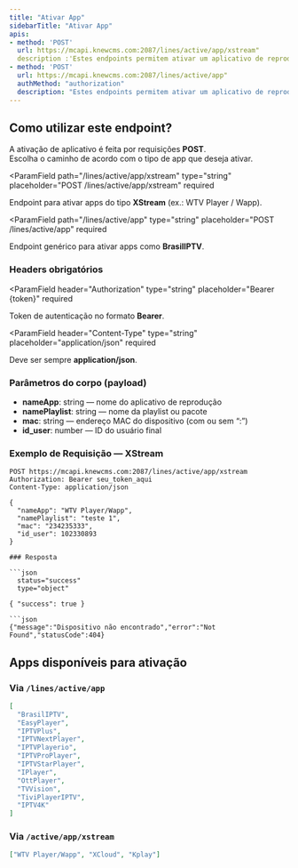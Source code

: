 ```yaml
---
title: "Ativar App"
sidebarTitle: "Ativar App"
apis:
- method: 'POST'
  url: https://mcapi.knewcms.com:2087/lines/active/app/xstream"
  description :'Estes endpoints permitem ativar um aplicativo de reprodução (XStream ou BrasilIPTV) para um usuário final.'
- method: 'POST'
  url: https://mcapi.knewcms.com:2087/lines/active/app"
  authMethod: "authorization"
  description: "Estes endpoints permitem ativar um aplicativo de reprodução (XStream ou BrasilIPTV) para um usuário final."
---
```


## Como utilizar este endpoint?

A ativação de aplicativo é feita por requisições **POST**.  
Escolha o caminho de acordo com o tipo de app que deseja ativar.

<ParamField
  path="/lines/active/app/xstream"
  type="string"
  placeholder="POST /lines/active/app/xstream"
  required
>
  Endpoint para ativar apps do tipo **XStream** (ex.: WTV Player / Wapp).
</ParamField>

<ParamField
  path="/lines/active/app"
  type="string"
  placeholder="POST /lines/active/app"
  required
>
  Endpoint genérico para ativar apps como **BrasilIPTV**.
</ParamField>

### Headers obrigatórios

<ParamField
  header="Authorization"
  type="string"
  placeholder="Bearer {token}"
  required
>
  Token de autenticação no formato **Bearer**.
</ParamField>

<ParamField
  header="Content-Type"
  type="string"
  placeholder="application/json"
  required
>
  Deve ser sempre **application/json**.
</ParamField>

### Parâmetros do corpo (payload)

- **nameApp**: string — nome do aplicativo de reprodução
- **namePlaylist**: string — nome da playlist ou pacote
- **mac**: string — endereço MAC do dispositivo (com ou sem “:”)
- **id_user**: number — ID do usuário final

### Exemplo de Requisição — XStream

````http
POST https://mcapi.knewcms.com:2087/lines/active/app/xstream
Authorization: Bearer seu_token_aqui
Content-Type: application/json

{
  "nameApp": "WTV Player/Wapp",
  "namePlaylist": "teste 1",
  "mac": "234235333",
  "id_user": 102330893
}

### Resposta

```json
  status="success"
  type="object"

{ "success": true }

```json
{"message":"Dispositivo não encontrado","error":"Not Found","statusCode":404}
````

## Apps disponíveis para ativação

### Via `/lines/active/app`

```json
[
  "BrasilIPTV",
  "EasyPlayer",
  "IPTVPlus",
  "IPTVNextPlayer",
  "IPTVPlayerio",
  "IPTVProPlayer",
  "IPTVStarPlayer",
  "IPlayer",
  "OttPlayer",
  "TVVision",
  "TiviPlayerIPTV",
  "IPTV4K"
]
```

### Via `/active/app/xstream`

```json
["WTV Player/Wapp", "XCloud", "Kplay"]
```
